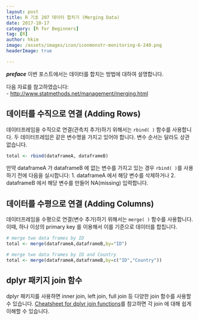 ```yaml
---
layout: post  
title: R 기초 207 데이터 합치기 (Merging Data)  
date: 2017-10-17  
category: [R for Beginners]  
tag: [R]  
author: hkim  
image: /assets/images/icon/iconmonstr-monitoring-6-240.png
headerImage: true

---
```


***preface*** 이번 포스트에서는 데이터를 합치는 방법에 대하여 설명합니다.

다음 자료를 참고하였습니다:  
- [http://www.statmethods.net/management/merging.html](http://www.statmethods.net/management/merging.html)


## 데이터를 수직으로 연결 (Adding Rows)

데이터프레임을 수직으로 연결(관측치 추가)하기 위해서는 `rbind( )` 함수를 사용합니다. 두 데이터프레임은 같은 변수명을 가지고 있어야 합니다. 변수 순서는 달라도 상관 없습니다.

```r
total <- rbind(dataframeA, dataframeB)
```

만약 dataframeA 가 dataframeB 에 없는 변수를 가지고 있는 경우 `rbind( )`를 사용하기 전에 다음을 실시합니다:
1. dataframeA 에서 해당 변수를 삭제하거나
2. dataframeB 에서 해당 변수를 만들어 NA(missing) 입력합니다.


## 데이터를 수평으로 연결 (Adding Columns)

데이터프레임을 수평으로 연결(변수 추가)하기 위해서는 `merge( )` 함수를 사용합니다. 이때, 하나 이상의 primary key 를 이용해서 이를 기준으로 데이터를 합칩니다.

```r
# merge two data frames by ID
total <- merge(dataframeA,dataframeB,by="ID")
```

```r
# merge two data frames by ID and Country
total <- merge(dataframeA,dataframeB,by=c("ID","Country"))
```


## dplyr 패키지 join 함수

dplyr 패키지를 사용하면 inner join, left join, full join 등 다양한 join 함수를 사용할 수 있습니다. [Cheatsheet for dplyr join functions](http://stat545.com/bit001_dplyr-cheatsheet.html#left_joinsuperheroes-publishers)를 참고하면 각 join 에 대해 쉽게 이해할 수 있습니다.

